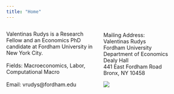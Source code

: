 ```yaml
---
title: "Home"
---
```


<style>
  .col2 {
    columns: 2 200px;         /* number of columns and width in pixels*/
    -webkit-columns: 2 200px; /* chrome, safari */
    -moz-columns: 2 200px;    /* firefox */
  }
  .col3 {
    columns: 3 100px;
    -webkit-columns: 3 100px;
    -moz-columns: 3 100px;
  }
</style>

<div class="col2">
Valentinas Rudys is a Research Fellow and an Economics PhD candidate at Fordham University in New York City.\
\
Fields: Macroeconomics, Labor, Computational Macro
\
<!--Curriculum Vitae ([donwload](RUDYS_CV_Research.pdf))-->
\
Email: vrudys@fordham.edu\
\
Mailing Address:\
Valentinas Rudys\
Fordham University\
Department of Economics\
Dealy Hall\
441 East Fordham Road\
Bronx, NY 10458\


<div style="width:400px; height:auto">
![](ECON1.JPG)
</div>
</div>
